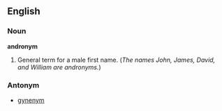 {{RfdProto}}

==English==

===Noun===
'''andronym'''

#General term for a male first name. (''The names John, James, David, and William are andronyms.'')

===Antonym===

*[[gynenym]]

{{protologism}}